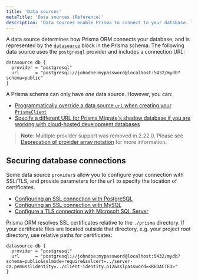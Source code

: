 ```yaml
---
title: 'Data sources'
metaTitle: 'Data sources (Reference)'
description: 'Data sources enable Prisma to connect to your database. This page explains how to configure data sources in your Prisma schema.'
---
```


<TopBlock>

A data source determines how Prisma ORM connects your database, and is represented by the [`datasource`](/orm/reference/prisma-schema-reference#datasource) block in the Prisma schema. The following data source uses the `postgresql` provider and includes a connection URL:

```prisma
datasource db {
  provider = "postgresql"
  url      = "postgresql://johndoe:mypassword@localhost:5432/mydb?schema=public"
}
```

A Prisma schema can only have _one_ data source. However, you can:

- [Programmatically override a data source `url` when creating your `PrismaClient`](/orm/reference/prisma-client-reference#programmatically-override-a-datasource-url)
- [Specify a different URL for Prisma Migrate's shadow database if you are working with cloud-hosted development databases](/orm/prisma-migrate/understanding-prisma-migrate/shadow-database#cloud-hosted-shadow-databases-must-be-created-manually)

> **Note**: Multiple provider support was removed in 2.22.0. Please see [Deprecation of provider array notation](https://github.com/prisma/prisma/issues/3834) for more information.

</TopBlock>

## Securing database connections

Some data source `provider`s allow you to configure your connection with SSL/TLS, and provide parameters for the `url` to specify the location of certificates.

- [Configuring an SSL connection with PostgreSQL](/orm/overview/databases/postgresql#configuring-an-ssl-connection)
- [Configuring an SSL connection with MySQL](/orm/overview/databases/mysql#configuring-an-ssl-connection)
- [Configure a TLS connection with Microsoft SQL Server](/orm/overview/databases/sql-server#connection-details)

Prisma ORM resolves SSL certificates relative to the `./prisma` directory. If your certificate files are located outside that directory, e.g. your project root directory, use relative paths for certificates:

```prisma
datasource db {
  provider = "postgresql"
  url      = "postgresql://johndoe:mypassword@localhost:5432/mydb?schema=public&sslmode=require&sslcert=../server-ca.pem&sslidentity=../client-identity.p12&sslpassword=<REDACTED>"
}
```
